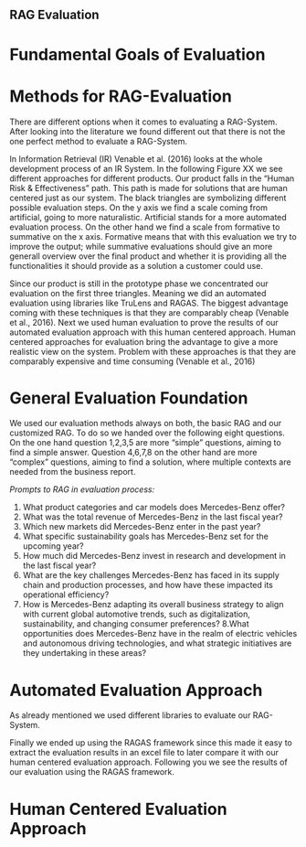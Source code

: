 ## RAG Evaluation

# Fundamental Goals of Evaluation


# Methods for RAG-Evaluation

There are different options when it comes to evaluating a RAG-System. After looking into the literature we found
different out that there is not the one perfect method to evaluate a RAG-System.

In Information Retrieval (IR) Venable
et al. (2016) looks at the whole development process of an IR System. In the following Figure XX we see different
approaches for different products. Our product falls in the "Human Risk & Effectiveness" path. This path is made for
solutions that are human centered just as our system. The black triangles are symbolizing different possible evaluation
steps. On the y axis we find a scale coming from artificial, going to more naturalistic. Artificial stands for a more
automated evaluation process. On the other hand we find a scale from formative to summative on the x axis. Formative
means that with this evaluation we try to improve the output; while summative evaluations should give an more generall
overview over the final product and whether it is providing all the functionalities it should provide as a solution
a customer could use.

Since our product is still in the prototype phase we concentrated our evaluation on the first three triangles. Meaning
we did an automated evaluation using libraries like TruLens and RAGAS. The biggest advantage coming with these
techniques is that they are comparably cheap (Venable et al., 2016). Next we used human evaluation to prove the results
of our automated evaluation approach with this human centered approach. Human centered approaches for evaluation bring
the advantage to give a more realistic view on the system. Problem with these approaches is that they are comparably
expensive and time consuming (Venable et al., 2016)

# General Evaluation Foundation

We used our evaluation methods always on both, the basic RAG and our customized RAG. To do so we handed over the
following eight questions. On the one hand question 1,2,3,5 are more "simple" questions, aiming to find a simple answer. Question
4,6,7,8 on the other hand are more "complex" questions, aiming to find a solution, where multiple contexts are needed
from the business report.

*Prompts to RAG in evaluation process:*

1. What product categories and car models does Mercedes-Benz offer?
2. What was the total revenue of Mercedes-Benz in the last fiscal year?
3. Which new markets did Mercedes-Benz enter in the past year?
4. What specific sustainability goals has Mercedes-Benz set for the upcoming year?
5. How much did Mercedes-Benz invest in research and development in the last fiscal year?
6. What are the key challenges Mercedes-Benz has faced in its supply chain and production processes, and how have these
impacted its operational efficiency?
7. How is Mercedes-Benz adapting its overall business strategy to align with current global automotive trends, such as
digitalization, sustainability, and changing consumer preferences?
8.What opportunities does Mercedes-Benz have in the realm of electric vehicles and autonomous driving technologies, and
what strategic initiatives are they undertaking in these areas?


# Automated Evaluation Approach

As already mentioned we used different libraries to evaluate our RAG-System.


Finally we ended up using the RAGAS framework since this made it easy to extract the evaluation results in an excel
file to later compare it with our human centered evaluation approach. Following you we see the results of our evaluation
using the RAGAS framework.


# Human Centered Evaluation Approach